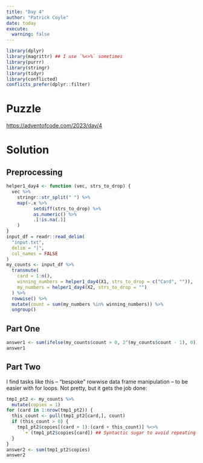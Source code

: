 ```yaml
---
title: "Day 4"
author: "Patrick Coyle"
date: today
execute:
  warning: false
---
```


```r
library(dplyr)
library(magrittr) ## I use `%<>%` sometimes
library(purrr)
library(stringr)
library(tidyr)
library(conflicted)
conflicts_prefer(dplyr::filter)
```

# Puzzle

<https://adventofcode.com/2023/day/4>

# Solution

## Preprocessing

```r
helper1_day4 <- function (vec, strs_to_drop) {
  vec %>% 
    stringr::str_split(" ") %>% 
    map(~.x %>% 
          setdiff(strs_to_drop) %>% 
          as.numeric() %>% 
          .[!is.na(.)]
    )
}
input_df = readr::read_delim(
  "input.txt", 
  delim = "|", 
  col_names = FALSE
)
my_counts <- input_df %>% 
  transmute(
    card = 1:n(),
    winning_numbers = helper1_day4(X1, strs_to_drop = c("Card", "")),
    my_numbers = helper1_day4(X2, strs_to_drop = "")
  ) %>% 
  rowwise() %>% 
  mutate(count = sum(my_numbers %in% winning_numbers)) %>% 
  ungroup()
```

## Part One

```r
answer1 <- sum(ifelse(my_counts$count > 0, 2^(my_counts$count - 1), 0))
answer1
```

## Part Two

I find tasks like this -- "bespoke" rowwise data frame manipulation -- to be easier with for loops. Not pretty, but it gets the job done:

```r
tmp1_pt2 <- my_counts %>% 
  mutate(copies = 1)
for (card in 1:nrow(tmp1_pt2)) {
  this_count <- pull(tmp1_pt2[card,], count)
  if (this_count > 0) {
    tmp1_pt2$copies[(card + 1):(card + this_count)] %<>% 
      `+`(tmp1_pt2$copies[card]) ## Syntactic sugar to avoid repeating a long object name
  }
}
answer2 <- sum(tmp1_pt2$copies)
answer2
```
